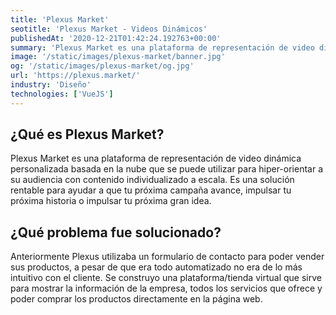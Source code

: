 ```yaml
---
title: 'Plexus Market'
seotitle: 'Plexus Market - Videos Dinámicos'
publishedAt: '2020-12-21T01:42:24.192763+00:00'
summary: 'Plexus Market es una plataforma de representación de video dinámica personalizada basada en la nube. Muestra con un video de lo que eres capaz.'
image: '/static/images/plexus-market/banner.jpg'
og: '/static/images/plexus-market/og.jpg'
url: 'https://plexus.market/'
industry: 'Diseño'
technologies: ['VueJS']
---
```


## ¿Qué es Plexus Market?

Plexus Market es una plataforma de representación de video dinámica personalizada basada en la nube que se puede utilizar para hiper-orientar a su audiencia con contenido individualizado a escala. Es una solución rentable para ayudar a que tu próxima campaña avance, impulsar tu próxima historia o impulsar tu próxima gran idea.

## ¿Qué problema fue solucionado?

Anteriormente Plexus utilizaba un formulario de contacto para poder vender sus productos, a pesar de que era todo automatizado no era de lo más intuitivo con el cliente. Se construyo una plataforma/tienda virtual que sirve para mostrar la información de la empresa, todos los servicios que ofrece y poder comprar los productos directamente en la página web.
